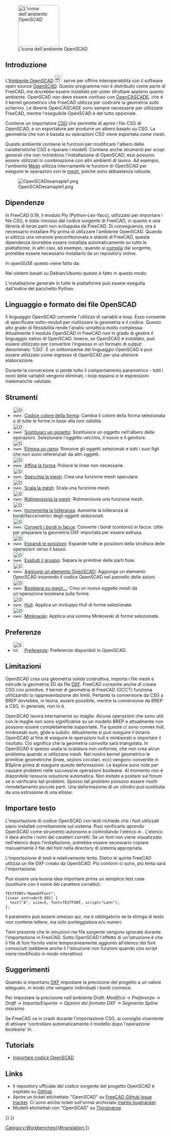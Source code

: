 <languages/>

{{Docnav/it
|[[Mesh_Workbench/it|Ambiente Mesh]]
|[[Part_Workbench/it|Ambiente Part]]
|IconL=Workbench_Mesh.svg
|IconR=Workbench_Part.svg
}}

[[Image:Workbench_OpenSCAD.svg|thumb|128px|L'icona dell'ambiente OpenSCAD]]

{{TOCright}}

<span id="Introduction"></span>
== Introduzione ==

<div class="mw-translate-fuzzy">
L'[[OpenSCAD_Workbench/it|Ambiente OpenSCAD]] [[Image:Workbench_OpenSCAD.svg|24px]] serve per offrire interoperabilità con il software open source [http://www.openscad.org/ OpenSCAD]. Questo programma non è distribuito come parte di FreeCAD, ma dovrebbe essere installato per poter sfruttare appieno questo ambiente. OpenSCAD non deve essere confuso con [[OpenCASCADE/it|OpenCASCADE]], che è il kernel geometrico che FreeCAD utilizza per costruire la geometria sullo schermo. Le librerie OpenCASCADE sono sempre necessarie per utilizzare FreeCAD, mentre l'eseguibile OpenSCAD è del tutto opzionale.
</div>

Contiene un importatore [[OpenSCAD_CSG/it|CSG]] che permette di aprire i file CSG di OpenSCAD, e un esportatore per produrre un albero basato su CSG. La geometria che non è basata su operazioni CSG viene esportata come mesh.

Questo ambiente contiene le funzioni per modificare l'albero delle caratteristiche CSG e riparare i modelli. Contiene anche strumenti per scopi generali che non richiedono l'installazione di OpenSCAD; essi possono essere utilizzati in combinazione con altri ambienti di lavoro. Ad esempio, l'ambiente [[Mesh_Workbench/it|Mesh]] utilizza internamente le funzioni di OpenSCAD per eseguire le operazioni con le [[mesh/it|mesh]], poiché sono abbastanza robuste.

[[Image:OpenSCADexamaple1.png]]

<span id="Dependencies"></span>
== Dipendenze ==

In FreeCAD 0.19, il modulo Ply (Python-Lex-Yacc), utilizzato per importare i file CSG, è stato rimosso dal codice sorgente di FreeCAD, in quanto è una libreria di terze parti non sviluppata da FreeCAD. Di conseguenza, ora è necessario installare Ply prima di utilizzare l'ambiente OpenSCAD. Quando si utilizza una versione preconfezionata e stabile di FreeCAD, questa dipendenza dovrebbe essere installata automaticamente su tutte le piattaforme; in altri casi, ad esempio, quando si [[Compiling/it|compila]] dal sorgente, potrebbe essere necessario installarlo da un repository online.

In openSUSE questo viene fatto da:

{{Code|code=
sudo zypper install python3-ply
}}

Nei sistemi basati su Debian/Ubuntu questo è fatto in questo modo.

{{Code|code=
sudo apt install python3-ply
}}

L'installazione generale in tutte le piattaforme può essere eseguita dall'indice del pacchetto Python.

{{Code|code=
pip3 install --user ply
}}

<span id="OpenSCAD_language_and_file_format"></span>
== Linguaggio e formato dei file OpenSCAD ==

Il linguaggio OpenSCAD consente l'utilizzo di variabili e loop. Esso consente di specificare sotto-moduli per riutilizzare la geometria e il codice. Questo alto grado di flessibilità rende l'analisi sintattica molto complessa. Attualmente il modulo OpenSCAD in FreeCAD non in grado di gestire il linguaggio nativo di OpenSCAD. 
Invece, se OpenSCAD è installato, può essere utilizzato per convertire l'ingresso in un formato di output denominato 'CSG'. È un sottoinsieme del linguaggio OpenSCAD e può essere utilizzato come ingresso di OpenSCAD per una ulteriore elaborazione.

Durante la conversione si perde tutto il comportamento parametrico - tutti i nomi delle variabili vengono eliminati, i loop espansi e le espressioni matematiche valutate.

<span id="Tools"></span>
==Strumenti==

<div class="mw-translate-fuzzy">
* [[Image:OpenSCAD_ColorCodeShape.svg|32px]] [[OpenSCAD_ColorCodeShape/it|Codice colore della forma]]: Cambia il colore della forma selezionata o di tutte le forme in base alla loro validità.
* [[Image:OpenSCAD_ReplaceObject.svg|32px]] [[OpenSCAD_ReplaceObject/it|Sostituisci un oggetto]]: Sostituisce un oggetto nell'albero delle operazioni. Selezionare l'oggetto vecchio, il nuovo e il genitore.
* [[Image:OpenSCAD_RemoveSubtree.svg|32px]] [[OpenSCAD_RemoveSubtree/it|Elimina un ramo]]: Rimuove gli oggetti selezionati e tutti i suoi figli che non sono referenziati da altri oggetti.
* [[Image:OpenSCAD_RefineShapeFeature.svg|32px]] [[OpenSCAD_RefineShapeFeature/it|Affina la forma]]: Pulisce le linee non necessarie.
* [[Image:OpenSCAD_MirrorMeshFeature.svg|32px]] [[OpenSCAD_MirrorMeshFeature/it|Specchia la mesh]]: Crea una funzione mesh speculare.
* [[Image:OpenSCAD_ScaleMeshFeature.svg|32px]] [[OpenSCAD_ScaleMeshFeature/it|Scala la mesh]]: Scala una funzione mesh.
* [[Image:OpenSCAD_ResizeMeshFeature.svg|32px]] [[OpenSCAD_ResizeMeshFeature/it|Ridimensiona la mesh]]: Ridimensiona una funzione mesh.
* [[Image:OpenSCAD_IncreaseToleranceFeature.svg|32px]] [[OpenSCAD_IncreaseToleranceFeature/it|Incrementa la tolleranza]]: Aumenta la tolleranza di bordi/facce/vertici degli oggetti selezionati.
* [[Image:OpenSCAD_Edgestofaces.svg|32px]] [[OpenSCAD_Edgestofaces/it|Converti i bordi in facce]]: Converte i bordi (contorni) in facce. Utile per preparare la geometria DXF importata per essere estrusa.
* [[Image:OpenSCAD_ExpandPlacements.svg|32px]] [[OpenSCAD_ExpandPlacements/it|Espandi le posizioni]]: Espande tutte le posizioni della struttura delle operazioni verso il basso.
* [[Image:OpenSCAD_ExplodeGroup.svg|32px]] [[OpenSCAD_ExplodeGroup/it|Esplodi il gruppo]]: Separa le primitive delle parti fuse.
* [[Image:OpenSCAD_AddOpenSCADElement.svg|32px]] [[OpenSCAD_AddOpenSCADElement/it|Aggiungi un elemento OpenSCAD]]: Aggiunge un elemento OpenSCAD inserendo il codice OpenSCAD nel pannello delle azioni.
* [[Image:OpenSCAD_MeshBoolean.svg|32px]] [[OpenSCAD_MeshBoolean/it|Booleana su mesh...]]: Crea un nuovo oggetto mesh da un'operazione booleana sulle forme.
* [[Image:OpenSCAD_Hull.svg|32px]] [[OpenSCAD_Hull/it|Hull]]: Applica un inviluppo Hull di forme selezionate.
* [[Image:OpenSCAD_Minkowski.svg|32px]] [[OpenSCAD_Minkowski/it|Minkowski]]: Applica una somma Minkowski di forme selezionate.
</div>

<span id="Preferences"></span>
== Preferenze ==

<div class="mw-translate-fuzzy">
* [[Image:Std_DlgParameter.svg|32px]] [[OpenSCAD_Preferences/it|Preferenze]]: Preferenze disponibili in OpenSCAD.
</div>

<span id="Limitations"></span>
== Limitazioni ==

OpenSCAD crea una geometria solida costruttiva, importa i file mesh e estrude la geometria 2D da file [[DXF/it|DXF]]. FreeCAD consente anche di creare CSG con primitive. Il kernel di geometria di FreeCAD (OCCT) funziona utilizzando la rappresentazione dei limiti. Pertanto la conversione da CSG a BREP dovrebbe, in teoria, essere possibile, mentre la conversione da BREP a CSG, in generale, non lo è.

OpenSCAD lavora internamente su maglie. Alcune operazioni che sono utili con le maglie non sono significative su un modello BREP e attualmente non possono essere completamente supportate. Tra queste ci sono convex hull, minkowski sum, glide e subdiv. Attualmente si può eseguire il binario OpenSCAD al fine di eseguire le operazioni hull e minkwoski e importare il risultato. Ciò significa che la geometria coinvolta sarà triangolata. In OpenSCAD è spesso usata la scalatura non uniforme, che non crea alcun problema quando si utilizzano mesh. Nel nostro kernel geometrico le primitive geometriche (linee, sezioni circolari, ecc) vengono convertite in BSpline prima di eseguire queste deformazioni. Le bspline sono note per causare problemi nelle successive operazioni booleane. Al momento non è disponibile nessuna soluzione automatica. Non esitate a postare sul forum se si verificano tali problemi. Spesso tali problemi possono essere risolti rimodellamento piccole parti. Una deformazione di un cilindro può sostituita da una estrusione di una ellisse.

<span id="Importing_text"></span>
== Importare testo ==

L'importazione di codice OpenSCAD con testi richiede che i font utilizzati siano installati correttamente sul sistema. Puoi verificarlo aprendo OpenSCAD come strumento autonomo e controllando l'elenco in {{MenuCommand|Aiuto → Font List}}. L'elenco ti darà anche i nomi dei caratteri corretti. Se un font non viene visualizzato nell'elenco dopo l'installazione, potrebbe essere necessario copiare manualmente il file del font nella directory di sistema appropriata.

L'importazione di testi è relativamente lenta. Dietro le quinte FreeCAD utilizza un file DXF creato da OpenSCAD. Più contorni ci sono, più lenta sarà l'importazione.

Può essere una buona idea importare prima un semplice test case (sostituire {{Incode|NameOfFont}} con il nome del carattere corretto):

<pre>
TESTFONT="NameOfFont";
linear_extrude(0.001) {
  text("A", size=5, font=TESTFONT, script="Latn");
};
</pre>

Il parametro {{Incode|<nowiki>script="Latn"</nowiki>}} può essere omesso qui, ma è obbligatorio se la stringa di testo non contiene lettere, ma solo punteggiatura e/o numeri.

Tieni presente che le istruzioni {{Incode|<nowiki>use <FONT>;</nowiki>}} nei file sorgente vengono ignorate durante l'importazione in FreeCAD. Sotto OpenSCAD l'effetto di un'istruzione {{Incode|use}} è che il file di font fornito viene temporaneamente aggiunto all'elenco dei font conosciuti (sebbene anche lì l'istruzione non funzioni quando uno script viene modificato in modo interattivo).

<span id="Hints"></span>
== Suggerimenti ==

Quando si importano [[DXF/it|DXF]] impostare la precisione del progetto a un valore adeguato, in modo che vengano individuati i bordi connessi.

Per impostare la precisione nell'ambiente Draft: ''Modifica → Preferenze → Draft → Importa/Esporta → Opzioni del formato DXF → Segmento Spline massimo''

<div class="mw-translate-fuzzy">
Se FreeCAD va in crash durante l'importazione CSG, si consiglia vivamente di attivare 'controllare automaticamente il modello dopo l'operazione booleana' in: {{MenuCommand|Modifica → Preferenze → Part Design → Impostazione del modello}}.
</div>

== Tutorials ==

* [[Import_OpenSCAD_code/it|Importare codice OpenSCAD]]

== Links ==

<div class="mw-translate-fuzzy">
* Il repository ufficiale del codice sorgente del progetto OpenSCAD è ospitato su [https://github.com/openscad/openscad GitHub]
* Aprire un ticket etichettato "OpenSCAD" su [https://github.com/FreeCAD/FreeCAD/labels/WB%20OpenSCAD FreeCAD Github Issue tracker]. Ci sono anche ticket sull'ormai archiviato [https://freecadweb.org/tracker/search.php?tag_string=OpenSCAD mantis bugtracker].
* Modelli etichettati con "OpenSCAD" su [http://www.thingiverse.com/tag:openscad Thingiverse]
</div>


{{Docnav/it
|[[Mesh_Workbench/it|Ambiente Mesh]]
|[[Part_Workbench/it|Ambiente Part]]
|IconL=Workbench_Mesh.svg
|IconR=Workbench_Part.svg
}}

{{OpenSCAD Tools navi{{#translation:}}}}
{{Userdocnavi{{#translation:}}}}
[[Category:Workbenches{{#translation:}}]]
